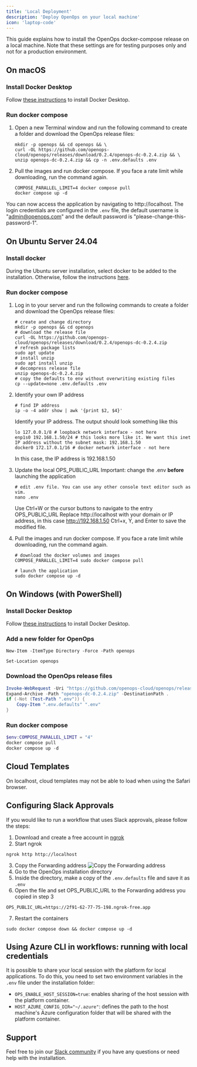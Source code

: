 ```yaml
---
title: 'Local Deployment'
description: 'Deploy OpenOps on your local machine'
icon: 'laptop-code'
---
```



This guide explains how to install the OpenOps docker-compose release on a local machine. Note that these settings are for testing purposes only and not for a production environment.

## On macOS

### Install Docker Desktop

Follow [these instructions](https://docs.docker.com/desktop/setup/install/mac-install/) to install Docker Desktop.

### Run docker compose

1. Open a new Terminal window and run the following command to create a folder and download the OpenOps release files:
    ```shell
    mkdir -p openops && cd openops && \
    curl -OL https://github.com/openops-cloud/openops/releases/download/0.2.4/openops-dc-0.2.4.zip && \
    unzip openops-dc-0.2.4.zip && cp -n .env.defaults .env
   ```
2. Pull the images and run docker compose. If you face a rate limit while downloading, run the command again.
    ```shell
    COMPOSE_PARALLEL_LIMIT=4 docker compose pull
    docker compose up -d
   ```

You can now access the application by navigating to http://localhost. The login credentials are configured in the `.env` file, the default username is "admin@openops.com" and the default password is "please-change-this-password-1".

## On Ubuntu Server 24.04

### Install docker

During the Ubuntu server installation, select docker to be added to the installation. Otherwise, follow the instructions [here](https://docs.docker.com/engine/install/ubuntu/).

### Run docker compose

1. Log in to your server and run the following commands to create a folder and download the OpenOps release files:
    ```shell
    # create and change directory
    mkdir -p openops && cd openops
    # download the release file
    curl -OL https://github.com/openops-cloud/openops/releases/download/0.2.4/openops-dc-0.2.4.zip
    # refresh package lists
    sudo apt update
    # install unzip
    sudo apt install unzip
    # decompress release file
    unzip openops-dc-0.2.4.zip
    # copy the defaults to env without overwriting existing files
    cp --update=none .env.defaults .env
    ```
2. Identify your own IP address
    ```shell
    # find IP address
    ip -o -4 addr show | awk '{print $2, $4}'
    ```
    Identify your IP address. The output should look something like this
    ```shell
    lo 127.0.0.1/8 # loopback network interface - not here
    enp1s0 192.168.1.50/24 # this looks more like it. We want this inet IP address without the subnet mask: 192.168.1.50
    docker0 172.17.0.1/16 # docker network interface - not here
    ```
    In this case, the IP address is 192.168.1.50

3. Update the local OPS_PUBLIC_URL
    Important: change the .env **before** launching the application
    ```shell
    # edit .env file. You can use any other console text editor such as vim.
    nano .env
    ```
    Use Ctrl+W or the cursor buttons to navigate to the entry OPS_PUBLIC_URL
    Replace http://localhost with your domain or IP address, in this case http://192.168.1.50
    Ctrl+x, Y, and Enter to save the modified file.

4. Pull the images and run docker compose. If you face a rate limit while downloading, run the command again.
    ```shell
    # download the docker volumes and images
    COMPOSE_PARALLEL_LIMIT=4 sudo docker compose pull

    # launch the application
    sudo docker compose up -d
   ```

## On Windows (with PowerShell)
### Install Docker Desktop

Follow [these instructions](https://docs.docker.com/desktop/setup/install/windows-install/) to install Docker Desktop.

### Add a new folder for OpenOps

`New-Item -ItemType Directory -Force -Path openops`

`Set-Location openops`

### Download the OpenOps release files
```powershell
Invoke-WebRequest -Uri "https://github.com/openops-cloud/openops/releases/download/0.2.4/openops-dc-0.2.4.zip" -OutFile "openops-dc-0.2.4.zip"
Expand-Archive -Path "openops-dc-0.2.4.zip" -DestinationPath .
if (-Not (Test-Path ".env")) {
    Copy-Item ".env.defaults" ".env"
}
```

### Run docker compose
```powershell
$env:COMPOSE_PARALLEL_LIMIT = "4"
docker compose pull
docker compose up -d
```

<UpdateLink/>

## Cloud Templates

On localhost, cloud templates may not be able to load when using the Safari browser.

## Configuring Slack Approvals

If you would like to run a workflow that uses Slack approvals, please follow the steps:
1. Download and create a free account in [ngrok](https://ngrok.com/)
2. Start ngrok
```shell
ngrok http http://localhost
```
3. Copy the Forwarding address
![Copy the Forwarding address](/images/ngrok-public-address.png)
4. Go to the OpenOps installation directory
5. Inside the directory, make a copy of the `.env.defaults` file and save it as `.env`
6. Open the file and set OPS_PUBLIC_URL to the Forwarding address you copied in step 3
```shell
OPS_PUBLIC_URL=https://2f91-62-77-75-198.ngrok-free.app
```
7. Restart the containers
```shell
sudo docker compose down && docker compose up -d
```

## Using Azure CLI in workflows: running with local credentials

It is possible to share your local session with the platform for local applications.
To do this, you need to set two environment variables in the `.env` file under the installation folder:
* `OPS_ENABLE_HOST_SESSION=true`: enables sharing of the host session with the platform container.
* `HOST_AZURE_CONFIG_DIR="~/.azure"`: defines the path to the host machine's Azure configuration folder that will be shared with the platform container.


## Support

Feel free to join our [Slack community](https://slack.openops.com) if you have any questions or need help with the installation.
